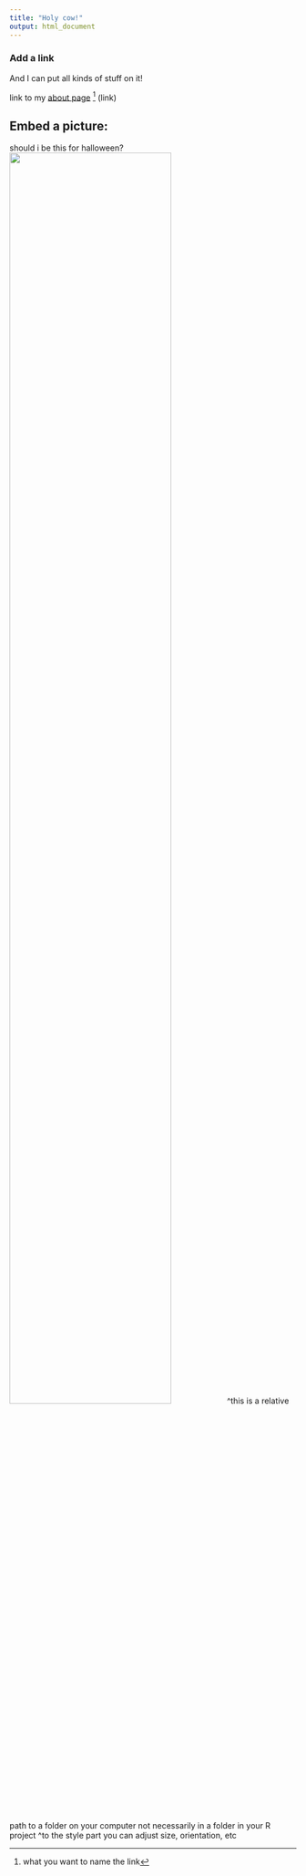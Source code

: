 ```yaml
---
title: "Holy cow!"
output: html_document
---
```




### Add a link

And I can put all kinds of stuff on it!

link to my [about page](about.html) 
^[what you want to name the link] (link)

## Embed a picture: 

should i be this for halloween? 
<img src="./ag3911.github.io/ghostman.jpg" style="width:75%">
^this is a relative path to a folder on your computer not necessarily in a folder in your R project
^to the style part you can adjust size, orientation, etc

